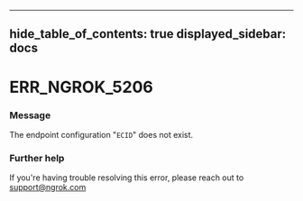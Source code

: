 

---
hide_table_of_contents: true
displayed_sidebar: docs
---


# ERR_NGROK_5206

### Message
The endpoint configuration "`ECID`" does not exist.

<ErrorDetails error="err_ngrok_5206" />



### Further help
If you're having trouble resolving this error, please reach out to [support@ngrok.com](mailto:support@ngrok.com?subject=Help%20with%20ERR_NGROK_5206)

